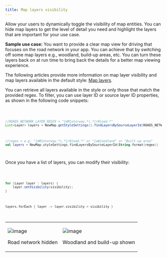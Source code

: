 ```yaml
---
title: Map layers visibility
---
```


Allow your users to dynamically toggle the visibility of map entities. You can hide map layers to
get the level of detail you need and highlight the layers that are important for your use case.

**Sample use case:** You want to provide a clear map view for driving that focuses on the road
network in your app. You can achieve that by switching off some map layers e.g., woodland, build-up
areas, etc. You can turn these layers back on at run time to bring back the details for a better map
viewing experience.

The following articles provide more information on map layer visibility and map layers available in
the default style: [Map layers](/maps-android-sdk/documentation/map-display/documentation/map-layers).

You can retrieve all layers available in the style or only those that match the provided regex. To
filter, you can use layer ID or source layer ID properties, as shown in the following code snippets:

<Code>

```java
//ROADS_NETWORK_LAYER_REGEX = "[mM]otorway.*|.*[rR]oad.*"
List<Layer> layers = NewMap.getStyleSettings().findLayersBySourceLayerId(ROADS_NETWORK_LAYER_REGEX)
```

```kotlin
//regex = e.g. "[mM]otorway.*|.*[rR]oad.*" or "[wW]oodland" or "Built-up area"
val layers = NewMap.styleSettings.findLayersBySourceLayerId(String.format(regex))
```

</Code>

Once you have a list of layers, you can modify their visibility:

<Code>

```java
for (Layer layer : layers) {
    layer.setVisibility(visibility);
}
```

```kotlin
layers.forEach { layer -> layer.visibility = visibility }
```

</Code>

<table>
  <tbody>
    <tr>
      <td>
        <ContentWrapper maxWidth="350px" objectFit="contain">
          <p>
            <img src="../images/LayersVisibility_RoadsHidden.png" alt="image" />
          </p>
        </ContentWrapper>
        <p>Road network hidden</p>
      </td>
      <td>
        <ContentWrapper maxWidth="350px" objectFit="contain">
          <p>
            <img
              src="../images/LayersVisibility_WoodlandAndBuildUpShown.png"
              alt="image"
            />
          </p>
        </ContentWrapper>
        <p>Woodland and build-up shown</p>
      </td>
    </tr>
  </tbody>
</table>